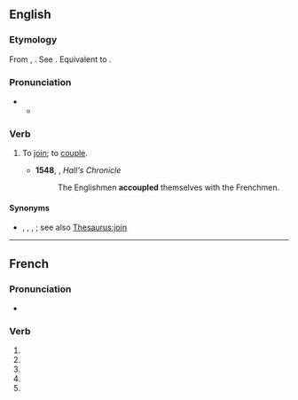 {{also|accouplé}}
==English==

===Etymology===
From {{der|en|fro|acopler}}, {{der|en|fr|accoupler}}. See {{m|en|couple}}. Equivalent to {{prefix|en|ad|couple}}.

===Pronunciation===
* {{IPA|en|/əˈkʌpəl/}}
** {{audio|en|LL-Q1860 (eng)-Vealhurl-accouple.wav|Audio (UK)}}

===Verb===
{{en-verb}}

# {{lb|en|transitive|obsolete|rare}} To [[join]]; to [[couple]].
#* '''1548''', {{w|Edward Hall}}, ''Hall's Chronicle''
#*: The Englishmen '''accoupled''' themselves with the Frenchmen.

====Synonyms====
* {{l|en|affix}}, {{l|en|attach}}, {{l|en|put together}}, {{l|en|unite}}; see also [[Thesaurus:join]]

----

==French==

===Pronunciation===
* {{homophones|fr|accouplent|accouples}}

===Verb===
{{head|fr|verb form}}

# {{inflection of|fr|accoupler||1|s|pres|indc}}
# {{inflection of|fr|accoupler||3|s|pres|indc}}
# {{inflection of|fr|accoupler||1|s|pres|subj}}
# {{inflection of|fr|accoupler||3|s|pres|subj}}
# {{inflection of|fr|accoupler||2|s|impr}}